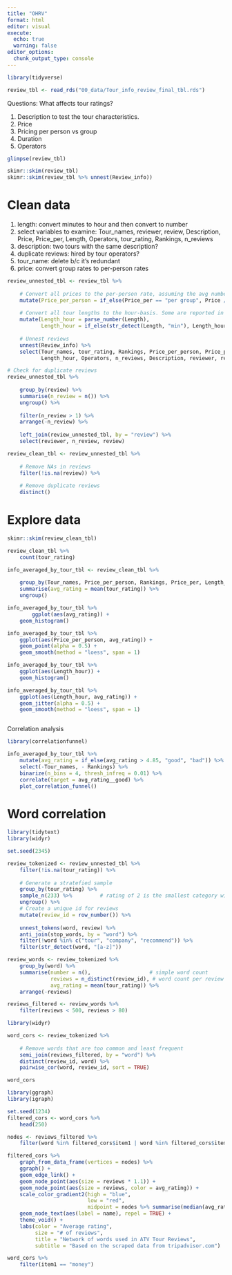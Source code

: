 ```yaml
---
title: "OHRV"
format: html
editor: visual
execute: 
  echo: true
  warning: false
editor_options: 
  chunk_output_type: console
---
```



```r
library(tidyverse)

review_tbl <- read_rds("00_data/Tour_info_review_final_tbl.rds")
```

Questions: What affects tour ratings?

1. Description to test the tour characteristics.
2. Price
3. Pricing per person vs group
4. Duration
5. Operators


```r
glimpse(review_tbl)

skimr::skim(review_tbl)
skimr::skim(review_tbl %>% unnest(Review_info))
```

# Clean data

1. length: convert minutes to hour and then convert to number
2. select variables to examine: Tour_names, reviewer, review, Description, Price, Price_per, Length, Operators, tour_rating, Rankings, n_reviews
3. description: two tours with the same description?
4. duplicate reviews: hired by tour operators?
5. tour_name: delete b/c it's redundant
6. price: convert group rates to per-person rates

```r
review_unnested_tbl <- review_tbl %>%
    
    # Convert all prices to the per-person rate, assuming the avg number of adults per group is 3
    mutate(Price_per_person = if_else(Price_per == "per group", Price / 3, Price)) %>%
    
    # Convert all tour lengths to the hour-basis. Some are reported in minutes 
    mutate(Length_hour = parse_number(Length),
           Length_hour = if_else(str_detect(Length, "min"), Length_hour/60, Length_hour))  %>%
    
    # Unnest reviews
    unnest(Review_info) %>%
    select(Tour_names, tour_rating, Rankings, Price_per_person, Price_per, 
           Length_hour, Operators, n_reviews, Description, reviewer, review)

# Check for duplicate reviews    
review_unnested_tbl %>%
    
    group_by(review) %>%
    summarise(n_review = n()) %>%
    ungroup() %>%
    
    filter(n_review > 1) %>% 
    arrange(-n_review) %>%
    
    left_join(review_unnested_tbl, by = "review") %>%
    select(reviewer, n_review, review)

review_clean_tbl <- review_unnested_tbl %>%
    
    # Remove NAs in reviews
    filter(!is.na(review)) %>%
    
    # Remove duplicate reviews
    distinct()

```

# Explore data

```r
skimr::skim(review_clean_tbl)

review_clean_tbl %>%
    count(tour_rating)

info_averaged_by_tour_tbl <- review_clean_tbl %>%
    
    group_by(Tour_names, Price_per_person, Rankings, Price_per, Length_hour, n_reviews) %>%
    summarise(avg_rating = mean(tour_rating)) %>%
    ungroup() 

info_averaged_by_tour_tbl %>%
        ggplot(aes(avg_rating)) +
    geom_histogram()

info_averaged_by_tour_tbl %>%
    ggplot(aes(Price_per_person, avg_rating)) +
    geom_point(alpha = 0.5) +
    geom_smooth(method = "loess", span = 1)

info_averaged_by_tour_tbl %>%
    ggplot(aes(Length_hour)) +
    geom_histogram() 

info_averaged_by_tour_tbl %>%
    ggplot(aes(Length_hour, avg_rating)) +
    geom_jitter(alpha = 0.5) +
    geom_smooth(method = "loess", span = 1)



```

Correlation analysis
```r
library(correlationfunnel)

info_averaged_by_tour_tbl %>%
    mutate(avg_rating = if_else(avg_rating > 4.85, "good", "bad")) %>%
    select(-Tour_names, - Rankings) %>%
    binarize(n_bins = 4, thresh_infreq = 0.01) %>%
    correlate(target = avg_rating__good) %>%
    plot_correlation_funnel()
```

# Word correlation

```r
library(tidytext)
library(widyr)

set.seed(2345)

review_tokenized <- review_unnested_tbl %>%
    filter(!is.na(tour_rating)) %>%
    
    # Generate a stratefied sample
    group_by(tour_rating) %>%
    sample_n(233) %>%         # rating of 2 is the smallest category with 233
    ungroup() %>%
    # Create a unique id for reviews
    mutate(review_id = row_number()) %>%
    
    unnest_tokens(word, review) %>%
    anti_join(stop_words, by = "word") %>%
    filter(!word %in% c("tour", "company", "recommend")) %>%
    filter(str_detect(word, "[a-z]")) 

review_words <- review_tokenized %>%
    group_by(word) %>%
    summarise(number = n(),                   # simple word count
              reviews = n_distinct(review_id), # word count per review
              avg_rating = mean(tour_rating)) %>%
    arrange(-reviews)

reviews_filtered <- review_words %>%
    filter(reviews < 500, reviews > 80)

library(widyr)

word_cors <- review_tokenized %>%
    
    # Remove words that are too common and least frequent
    semi_join(reviews_filtered, by = "word") %>%
    distinct(review_id, word) %>%
    pairwise_cor(word, review_id, sort = TRUE)

word_cors
```


```r
library(ggraph)
library(igraph)

set.seed(1234)
filtered_cors <- word_cors %>%
    head(250) 

nodes <- reviews_filtered %>%
    filter(word %in% filtered_cors$item1 | word %in% filtered_cors$item2)

filtered_cors %>%
    graph_from_data_frame(vertices = nodes) %>%
    ggraph() +
    geom_edge_link() +
    geom_node_point(aes(size = reviews * 1.1)) +
    geom_node_point(aes(size = reviews, color = avg_rating)) +
    scale_color_gradient2(high = "blue", 
                          low = "red", 
                          midpoint = nodes %>% summarise(median(avg_rating)) %>% pull()) +
    geom_node_text(aes(label = name), repel = TRUE) +
    theme_void() +
    labs(color = "Average rating",
         size = "# of reviews",
         title = "Network of words used in ATV Tour Reviews",
         subtitle = "Based on the scraped data from tripadvisor.com")
```


```r
word_cors %>%
    filter(item1 == "money")
```

